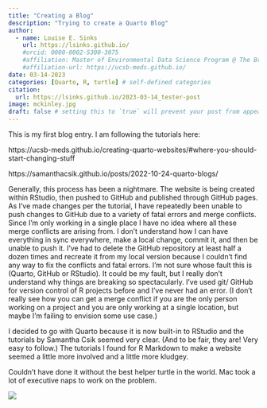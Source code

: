 ```yaml
---
title: "Creating a Blog"
description: "Trying to create a Quarto Blog"
author:
  - name: Louise E. Sinks
    url: https://lsinks.github.io/
    #orcid: 0000-0002-5300-3075
    #affiliation: Master of Environmental Data Science Program @ The Bren School (UCSB) & The National Center for Ecological Analysis & Synthesis
    #affiliation-url: https://ucsb-meds.github.io/ 
date: 03-14-2023
categories: [Quarto, R, turtle] # self-defined categories
citation:
  url: https://lsinks.github.io/2023-03-14_tester-post 
image: mckinley.jpg
draft: false # setting this to `true` will prevent your post from appearing on your listing page until you're ready!
---
```


This is my first blog entry. I am following the tutorials here:

https://ucsb-meds.github.io/creating-quarto-websites/#where-you-should-start-changing-stuff

https://samanthacsik.github.io/posts/2022-10-24-quarto-blogs/

Generally, this process has been a nightmare. The website is being created within RStudio, then pushed to GitHub and published through GitHub pages. As I've made changes per the tutorial, I have repeatedly been unable to push changes to GitHub due to a variety of fatal errors and merge conflicts. Since I'm only working in a single place I have no idea where all these merge conflicts are arising from. I don't understand how I can have everything in sync everywhere, make a local change, commit it, and then be unable to push it. I've had to delete the GitHub repository at least half a dozen times and recreate it from my local version because I couldn't find any way to fix the conflicts and fatal errors. I'm not sure whose fault this is (Quarto, GitHub or RStudio). It could be my fault, but I really don't understand why things are breaking so spectacularly. I've used git/ GitHub for version control of R projects before and I've never had an error. (I don't really see how you can get a merge conflict if you are the only person working on a project and you are only working at a single location, but maybe I'm failing to envision some use case.)

I decided to go with Quarto because it is now built-in to RStudio and the tutorials by Samantha Csik seemed very clear. (And to be fair, they are! Very easy to follow.) The tutorials I found for R Markdown to make a website seemed a little more involved and a little more kludgey.

Couldn't have done it without the best helper turtle in the world. Mac took a lot of executive naps to work on the problem.

[![](mac_face.jpg)](An%20orange%20box%20turtle%20is%20peering%20out%20of%20an%20office%20made%20out%20of%20a%20cardboard%20box.)
